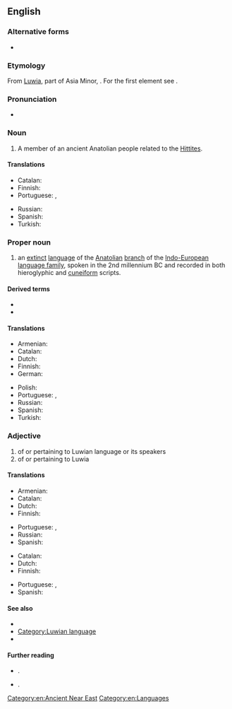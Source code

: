 ==English==
{{wikipedia}}

===Alternative forms===
* {{l|en|Luvian}}

===Etymology===
From [[w:Luwians|Luwia]], part of Asia Minor, {{suffix|en||ian}}.  For the first element see {{der|en|grc|Λυδός}}.

===Pronunciation===
* {{IPA|en|/ˈluːi.ən/|/ˈluːwi.ən/}}

===Noun===
{{en-noun}}

# A member of an ancient Anatolian people related to the [[Hittite]]s.

====Translations====
{{trans-top|member of an ancient Anatolian people}}
* Catalan: {{t|ca|luvi|m|f}}
* Finnish: {{t|fi|luuvi}}
* Portuguese: {{t|pt|luvita|m|f}}, {{t|pt|lúvio|m}}
{{trans-mid}}
* Russian: {{t+|ru|лувиец}}
* Spanish: {{t|es|luvita|m|f}}
* Turkish: {{t|tr|Luvi}}
{{trans-bottom}}

===Proper noun===
{{en-proper noun}}

# an [[extinct]] [[language]] of the [[Anatolian]] [[branch]] of the [[Indo-European]] [[language family]], spoken in the 2nd millennium BC and recorded in both hieroglyphic and [[cuneiform]] scripts.

====Derived terms====
* {{l|en|Hieroglyphic Luwian}}
* {{l|en|Cuneiform Luwian}}

====Translations====
{{trans-top|language}}
* Armenian: {{t+|hy|լուվիերեն}}
* Catalan: {{t|ca|luvi|m}}
* Dutch: {{t|nl|Luwisch|n}}
* Finnish: {{t|fi|luuvi}}
* German: {{t+|de|Luwisch|n}}
{{trans-mid}}
* Polish: {{t+|pl|luwijski|m}}
* Portuguese: {{t|pt|luvita|m}}, {{t|pt|lúvio|m}}
* Russian: {{t+|ru|лувийский|m}}
* Spanish: {{t|es|luvita|m}}
* Turkish: {{t+|tr|Luvice}}
{{trans-bottom}}

===Adjective===
{{en-adj|-}}

# of or pertaining to Luwian language or its speakers
# of or pertaining to Luwia

====Translations====
{{trans-top|of or pertaining to Luwian language or its speakers}}
* Armenian: {{t|hy|լուվական}}
* Catalan: {{t|ca|luvi}}
* Dutch: {{t|nl|Luwisch}}
* Finnish: {{t|fi|[[luuvi|luuvin]][[kielinen]]}}
{{trans-mid}}
* Portuguese: {{t|pt|luvita}}, {{t|pt|lúvio}}
* Russian: {{t+|ru|лувийский}}
* Spanish: {{t|es|luvita}}
{{trans-bottom}}

{{trans-top|of or pertaining to Luwia}}
* Catalan: {{t|ca|luvi}}
* Dutch: {{t|nl|Luwisch}}
* Finnish: {{t|fi|luuvilainen}}
{{trans-mid}}
* Portuguese: {{t|pt|luvita}}, {{t|pt|lúvio}}
* Spanish: {{t|es|luvita}}
{{trans-bottom}}

====See also====
* {{langlist}}
* [[:Category:Luwian language|Category:Luwian language]]
* {{l|en|Luvo-Lycian}}

====Further reading====
* {{ISO 639|3code=xlu}}.
* {{ISO 639|3code=hlu}}.

[[Category:en:Ancient Near East]]
[[Category:en:Languages]]